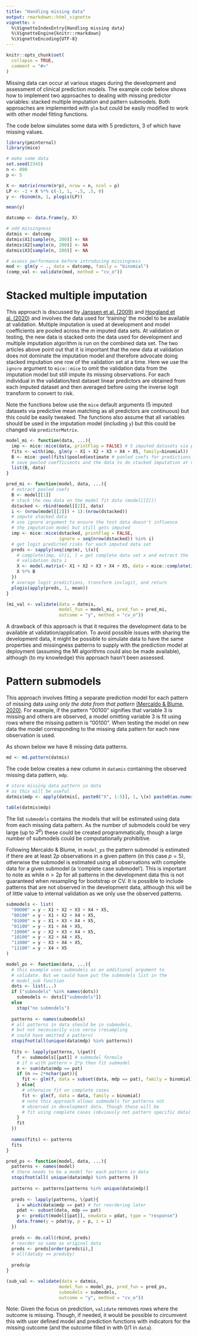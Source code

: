 ```yaml
---
title: "Handling missing data"
output: rmarkdown::html_vignette
vignette: >
  %\VignetteIndexEntry{Handling missing data}
  %\VignetteEngine{knitr::rmarkdown}
  %\VignetteEncoding{UTF-8}
---
```


```r
knitr::opts_chunk$set(
  collapse = TRUE,
  comment = "#>"
)
```

Missing data can occur at various stages during the development and assessment of clinical prediction models. The example code below shows how to implement two approaches to dealing with missing predictor variables: stacked multiple imputation and pattern submodels. Both approaches are implemented with `glm` but could be easily modified to work with other model fitting functions.

The code below simulates some data with 5 predictors, 3 of which have missing values. 

```r
library(pminternal)
library(mice)

# make some data
set.seed(2345)
n <- 800
p <- 5

X <- matrix(rnorm(n*p), nrow = n, ncol = p)
LP <- -1 + X %*% c(-1, 1, -.5, .5, 0)
y <- rbinom(n, 1, plogis(LP))

mean(y)

datcomp <- data.frame(y, X)

# add missingness
datmis <- datcomp
datmis$X1[sample(n, 200)] <- NA
datmis$X2[sample(n, 200)] <- NA
datmis$X3[sample(n, 200)] <- NA

# assess performance before introducing missingness
mod <- glm(y ~ ., data = datcomp, family = "binomial")
(comp_val <- validate(mod, method = "cv_o"))

```

# Stacked multiple imputation

This approach is discussed by [Janssen et al. (2009)](https://academic.oup.com/clinchem/article-abstract/55/5/994/5631751?redirectedFrom=fulltext) and [Hoogland et al. (2020)](https://onlinelibrary.wiley.com/doi/full/10.1002/sim.8682) and involves the data used for 'training' the model to be available at validation. Multiple imputation is used at development and model coefficients are pooled across the $m$ imputed data sets. At validation or testing, the new data is stacked onto the data used for development and multiple imputation algorithm is run on the combined data set. The two articles above point out that it is important that the new data at validation does not dominate the imputation model and therefore advocate doing stacked imputation one row of the validation set at a time. Here we use the `ignore` argument to `mice::mice` to omit the validation data from the imputation model but still impute its missing observations. For each individual in the validation/test dataset linear predictors are obtained from each imputed dataset and then averaged before using the inverse logit transform to convert to risk.

Note the functions below use the `mice` default arguments (5 imputed datasets via predictive mean matching as all predictors are continuous) but this could be easily tweaked. The functions also assume that all variables should be used in the imputation model (including `y`) but this could be changed via `predictorMatrix`.

```r
model_mi <- function(data, ...){
  imp <- mice::mice(data, printFlag = FALSE) # 5 imputed datasets via pmm
  fits <- with(imp, glm(y ~ X1 + X2 + X3 + X4 + X5, family=binomial))
  B <- mice::pool(fits)$pooled$estimate # pooled coefs for predictions
  # save pooled coefficients and the data to do stacked imputation at validation
  list(B, data) 
}

pred_mi <- function(model, data, ...){
  # extract pooled coefs
  B <- model[[1]]
  # stack the new data on the model fit data (model[[2]])
  dstacked <- rbind(model[[2]], data)
  i <- (nrow(model[[2]]) + 1):(nrow(dstacked))
  # impute stacked data
  # use ignore argument to ensure the test data doesn't influence
  # the imputation model but still gets imputed
  imp <- mice::mice(dstacked, printFlag = FALSE, 
                    ignore = seq(nrow(dstacked)) %in% i)
  # get logit predicted risks for each imputed data set
  preds <- sapply(seq(imp$m), \(x){
    # complete(imp, x)[i, ] = get complete data set x and extract the 
    # validation data i
    X <- model.matrix(~ X1 + X2 + X3 + X4 + X5, data = mice::complete(imp, x)[i, ]) 
    X %*% B
  })
  # average logit predictions, transform invlogit, and return
  plogis(apply(preds, 1, mean)) 
}

```

```r
(mi_val <- validate(data = datmis, 
                    model_fun = model_mi, pred_fun = pred_mi, 
                    outcome = "y", method = "cv_o"))
```

A drawback of this approach is that it requires the development data to be available at validation/application. To avoid possible issues with sharing the development data, it might be possible to simulate data to have the same properties and missingness patterns to supply with the prediction model at deployment (assuming the MI algorithms could also be made available), although (to my knowledge) this approach hasn't been assessed.

# Pattern submodels

This approach involves fitting a separate prediction model for each pattern of missing data _using only the data from that pattern_ [(Mercaldo & Blume, 2020)](https://academic.oup.com/biostatistics/article/21/2/236/5092384). For example, if the pattern "00100" signifies that variable 3 is missing and others are observed, a model omitting variable 3 is fit using rows where the missing pattern is "00100". When testing the model on new data the model corresponding to the missing data pattern for each new observation is used.

As shown below we have 8 missing data patterns. 

```r
md <- md.pattern(datmis)
```

The code below creates a new column in `datamis` containing the observed missing data pattern, `mdp`.

```r
# store missing data pattern in data
# as this will be useful
datmis$mdp <- apply(datmis[, paste0("X", 1:5)], 1, \(x) paste0(as.numeric(is.na(x)), collapse = ""))

table(datmis$mdp)
```

The list `submodels` contains the models that will be estimated using data from each missing data pattern. As the number of submodels could be very large (up to $2^{p}$) these could be created programmatically, though a large number of submodels could be computationally prohibitive. 

Following Mercaldo & Blume, in `model_ps` the pattern submodel is estimated if there are at least $2p$ observations in a given pattern (in this case $p = 5$), otherwise the submodel is estimated using all observations with complete data for a given submodel (a 'complete case submodel'). This is important to note as while $n > 2p$ for all patterns in the development data this is not guaranteed when resampling for bootstrap or CV. It is possible to include patterns that are not observed in the development data, although this will be of little value to internal validation as we only use the observed patterns.

```r
submodels <- list(
  "00000" = y ~ X1 + X2 + X3 + X4 + X5,
  "00100" = y ~ X1 + X2 + X4 + X5,
  "01000" = y ~ X1 + X3 + X4 + X5,
  "01100" = y ~ X1 + X4 + X5,
  "10000" = y ~ X2 + X3 + X4 + X5,
  "10100" = y ~ X2 + X4 + X5,
  "11000" = y ~ X3 + X4 + X5,
  "11100" = y ~ X4 + X5
)

model_ps <- function(data, ...){
  # this example uses submodels as an additional argument to 
  # validate. But we could have put the submodels list in the 
  # model_sub function
  dots <- list(...)
  if ("submodels" %in% names(dots)) 
    submodels <- dots[["submodels"]] 
  else 
    stop("no submodels")
  
  patterns <- names(submodels)
  # all patterns in data should be in submodels, 
  # but not necessarily vice versa (resampling 
  # could have omitted a pattern)
  stopifnot(all(unique(data$mdp) %in% patterns)) 
  
  fits <- lapply(patterns, \(pat){
    f <- submodels[[pat]] # submodel formula
    # if n with pattern > 2*p then fit submodel
    n <- sum(data$mdp == pat)
    if (n >= 2*nchar(pat)){
      fit <- glm(f, data = subset(data, mdp == pat), family = binomial)
    } else{
      # otherwise fit on complete cases
      fit <- glm(f, data = data, family = binomial)
      # note this approach allows submodels for patterns not 
      # observed in development data. Though these will be 
      # fit using complete cases (obviously not pattern specific data)
    }
    fit
  })
  
  names(fits) <- patterns
  fits
}

pred_ps <- function(model, data, ...){
  patterns <- names(model)
  # there needs to be a model for each pattern in data
  stopifnot(all( unique(data$mdp) %in% patterns ))
  
  patterns <- patterns[patterns %in% unique(data$mdp)]
  
  preds <- lapply(patterns, \(pat){
    i = which(data$mdp == pat) # for reordering later
    pdat <- subset(data, mdp == pat)
    p <- predict(model[[pat]], newdata = pdat, type = "response")
    data.frame(y = pdat$y, p = p, i = i)
  })
  
  preds <- do.call(rbind, preds)
  # reorder so same as original data
  preds <- preds[order(preds$i),]
  # all(data$y == preds$y)
  
  preds$p
}
```

```r
(sub_val <- validate(data = datmis, 
                    model_fun = model_ps, pred_fun = pred_ps, 
                    submodels = submodels, 
                    outcome = "y", method = "cv_o"))
```

Note: Given the focus on prediction, `validate` removes rows where the outcome is missing. Though, if needed, it would be possible to circumvent this with user defined model and prediction functions with indicators for the missing outcome (and the outcome filled in with 0/1 in `data`). 
